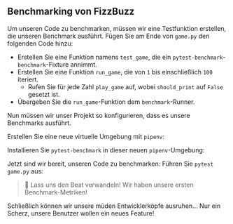 
## Benchmarking von FizzBuzz

Um unseren Code zu benchmarken, müssen wir eine Testfunktion erstellen, die unseren Benchmark ausführt. Fügen Sie am Ende von `game.py` den folgenden Code hinzu:

<TestGameCode />

- Erstellen Sie eine Funktion namens `test_game`, die ein `pytest-benchmark`-`benchmark`-Fixture annimmt.
- Erstellen Sie eine Funktion `run_game`, die von `1` bis einschließlich `100` iteriert.
  - Rufen Sie für jede Zahl `play_game` auf, wobei `should_print` auf `False` gesetzt ist.
- Übergeben Sie die `run_game`-Funktion dem `benchmark`-Runner.

Nun müssen wir unser Projekt so konfigurieren, dass es unsere Benchmarks ausführt.

Erstellen Sie eine neue virtuelle Umgebung mit `pipenv`:

<PipenvShellOutput />

Installieren Sie `pytest-benchmark` in dieser neuen `pipenv`-Umgebung:

<PipenvInstallOutput />

Jetzt sind wir bereit, unseren Code zu benchmarken: Führen Sie `pytest game.py` aus:

<PytestGameOutput />

> 🐰 Lass uns den Beat verwandeln! Wir haben unsere ersten Benchmark-Metriken!

Schließlich können wir unsere müden Entwicklerköpfe ausruhen... Nur ein Scherz, unsere Benutzer wollen ein neues Feature!